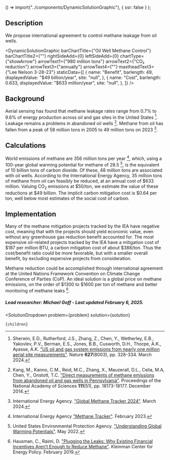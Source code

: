 

  () => import("../components/DynamicSolutionGraphic"),
  { ssr: false }
);


## Description

We propose international agreement to control methane leakage from oil wells.

<DynamicSolutionGraphic
  barChartTitle={"Oil Well Methane Control"}
  barChartTitle2={""}
  rightSideAdd={0}
  leftSideAdd={0}
  chartType={"showArrow"}
  arrowText1={"980 million tons"}
  arrowText2={"CO₂ reduction"}
  arrowText3={"annually"}
  arrowText4={""}
  mastheadText3={"Lee Nelson 3-28-23"}
  staticData={[
    {
      name: "Benefit",
      barlength: 49,
      displayedValue: "$49 billion/year",
      site: "null",
    },
    {
      name: "Cost",
      barlength: 0.633,
      displayedValue: "$633 million/year",
      site: "null",
    },
  ]}
/>

## Background

Aerial sensing has found that methane leakage rates range from 0.7% to 9.6% of energy production across oil and gas sites in the United States [^"3"]. Leakage remains a problems in abandoned oil wells [^"4"]. Methane from oil has fallen from a peak of 58 million tons in 2005 to 49 million tons on 2023 [^"5"].

## Calculations

World emissions of methane are 356 million tons per year [^"1"], which, using a 100-year global warming potential for methane of 28.5 [^"2"], is the equivalent of 10 billion tons of carbon dioxide. Of these, 48 million tons are associated with oil wells. According to the International Energy Agency, 35 million tons of methane from oil can feasibly be reduced, at an annual cost of $633 million. Valuing CO<sub>2</sub> emissions at $50/ton, we estimate the value of these reductions at $49 billion. The implicit carbon mitigation cost is $0.64 per ton, well below most estimates of the social cost of carbon.

## Implementation

Many of the methane mitigation projects tracked by the IEA have negative cost, meaning that with the projects should yield economic value, even without any greenhouse gas reduction benefit accounted for. The most expensive oil-related projects tracked by the IEA have a mitigation cost of $187 per million BTU, a carbon mitigation cost of about $388/ton. Thus the cost/benefit ratio could be more favorable, but with a smaller overall benefit, by excluding expensive projects from consideration.

Methane reduction could be accomplished through international agreement at the United Nations Framework Convention on Climate Change Conference of Parties (CoP). An ideal solution is a global price on methane emissions, on the order of $1300 to $1600 per ton of methane and better monitoring of methane leaks [^"6"].

##### Lead researcher: Michael Goff - Last updated February 6, 2025.

[^"1"]: International Energy Agency ["Methane Tracker"](https://www.iea.org/data-and-statistics/data-tools/methane-tracker). February 2023.

[^"2"]: United States Environmental Protection Agency. ["Understanding Global Warming Potentials"](https://www.epa.gov/ghgemissions/understanding-global-warming-potentials). May 2022.

[^"3"]: Sherwin, E.D., Rutherford, J.S., Zhang, Z., Chen, Y., Wetherley, E.B., Yakovlev, P.V., Berman, E.S., Jones, B.B., Cusworth, D.H., Thorpe, A.K., Ayasse, A.K. ["US oil and gas system emissions from nearly one million aerial site measurements"](https://doi.org/10.1038/s41586-024-07117-5). Nature **627**(8003), pp. 328-334. March 2024.

[^"4"]: Kang, M., Kanno, C.M., Reid, M.C., Zhang, X., Mauzerall, D.L., Celia, M.A, Chen, Y., Onstott, T.C. ["Direct measurements of methane emissions from abandoned oil and gas wells in Pennsylvania"](https://doi.org/10.1073/pnas.1408315111). Proceedings of the National Academy of Sciences **111**(51), pp. 18173-18177. December 2014.

[^"5"]: International Energy Agency. ["Global Methane Tracker 2024"](https://www.iea.org/reports/global-methane-tracker-2024). March 2024.

[^"6"]: Hausman, C., Raimi, D. ["Plugging the Leaks: Why Existing Financial Incentives Aren’t Enough to Reduce Methane"](https://kleinmanenergy.upenn.edu/research/publications/plugging-the-leaks-why-existing-financial-incentives-arent-enough-to-reduce-methane/). Kleinman Center for Energy Policy. February 2019.

  <SolutionDropdown 
    problem={problem} 
    solution={solution}
  >
    {children}
  </SolutionDropdown>